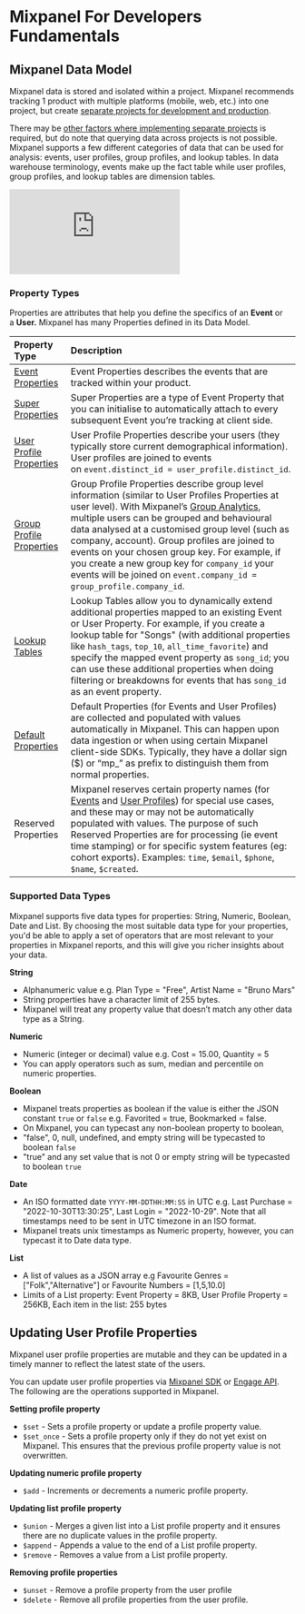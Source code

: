 # Mixpanel For Developers Fundamentals

## Mixpanel Data Model
Mixpanel data is stored and isolated within a project. Mixpanel recommends tracking 1 product with multiple platforms (mobile, web, etc.) into one project, but create [separate projects for development and production](/docs/tracking/how-tos/set-up-projects#separate-development-data).

There may be [other factors where implementing separate projects](/docs/tracking/how-tos/set-up-projects#separate-development-data) is required, but do note that querying data across projects is not possible. Mixpanel supports a few different categories of data that can be used for analysis: events, user profiles, group profiles, and lookup tables. In data warehouse terminology, events make up the fact table while user profiles, group profiles, and lookup tables are dimension tables.

<p style={{ position: 'relative', paddingBottom: '56.25%', height: 0, overflow: 'hidden' }}>
  <iframe src="https://www.loom.com/embed/fc9390690f1e4d84ab926dcf54914118" frameBorder="0" style={{ position: 'absolute', top: 0, left: 0, width: '100%', height: '100%' }} allowFullScreen></iframe>
</p>

### Property Types
Properties are attributes that help you define the specifics of an **Event** or a **User.** 
Mixpanel has many Properties defined in its Data Model.

|Property Type|Description|
|:--- |:---|
|[Event Properties](/docs/tracking/how-tos/events-and-properties)|Event Properties describes the events that are tracked within your product.|
|[Super Properties](/docs/tracking/reference/javascript#super-properties)|Super Properties are a type of Event Property that you can initialise to automatically attach to every subsequent Event you’re tracking at client side.|
|[User Profile Properties](/docs/tracking/how-tos/user-profiles)|User Profile Properties describe your users (they typically store current demographical information). User profiles are joined to events on `event.distinct_id = user_profile.distinct_id`.|
|[Group Profile Properties](docs/analysis/advanced/group-analytics#group-profiles)|Group Profile Properties describe group level information (similar to User Profiles Properties at user level). With Mixpanel’s [Group Analytics](/docs/analysis/advanced/group-analytics), multiple users can be grouped and behavioural data analysed at a customised group level (such as company, account). Group profiles are joined to events on your chosen group key. For example, if you create a new group key for `company_id` your events will be joined on `event.company_id = group_profile.company_id`.|
|[Lookup Tables](/docs/tracking/how-tos/lookup-tables)|Lookup Tables allow you to dynamically extend additional properties mapped to an existing Event or User Property. For example, if you create a lookup table for "Songs" (with additional properties like `hash_tags`, `top_10`, `all_time_favorite`) and specify the mapped event property as `song_id`; you can use these additional properties when doing filtering or breakdowns for events that has `song_id` as an event property.|
|[Default Properties](/docs/tracking/reference/default-properties)|Default Properties (for Events and User Profiles) are collected and populated with values automatically in Mixpanel. This can happen upon data ingestion or when using certain Mixpanel client-side SDKs. Typically, they have a dollar sign ($) or “mp_” as prefix to distinguish them from normal properties.|
|Reserved Properties|Mixpanel reserves certain property names (for [Events](/docs/tracking/how-tos/events-and-properties#reserved-event-properties) and [User Profiles](/docs/tracking/how-tos/user-profiles#reserved-user-properties)) for special use cases, and these may or may not be automatically populated with values. The purpose of such Reserved Properties are for processing (ie event time stamping) or for specific system features (eg: cohort exports). Examples: `time`, `$email`, `$phone`, `$name`, `$created`.|

### Supported Data Types
Mixpanel supports five data types for properties: String, Numeric, Boolean, Date and List. By choosing the most suitable data type for your properties, you'd be able to apply a set of operators that are most relevant to your properties in Mixpanel reports, and this will give you richer insights about your data.

**String**
- Alphanumeric value e.g. Plan Type = "Free", Artist Name = "Bruno Mars"
- String properties have a character limit of 255 bytes.
- Mixpanel will treat any property value that doesn’t match any other data type as a String.

**Numeric**
- Numeric (integer or decimal) value e.g. Cost = 15.00, Quantity = 5
- You can apply operators such as sum, median and percentile on numeric properties.

**Boolean**
- Mixpanel treats properties as boolean if the value is either the JSON constant `true` or `false` e.g. Favorited = true, Bookmarked = false.
- On Mixpanel, you can typecast any non-boolean property to boolean,
- "false", 0, null, undefined, and empty string will be typecasted to boolean `false`
- "true" and any set value that is not 0 or empty string will be typecasted to boolean `true`

**Date**
- An ISO formatted date `YYYY-MM-DDTHH:MM:SS` in UTC e.g. Last Purchase = "2022-10-30T13:30:25", Last Login = "2022-10-29". Note that all timestamps need to be sent in UTC timezone in an ISO format.
- Mixpanel treats unix timestamps as Numeric property, however, you can typecast it to Date data type.

**List**
- A list of values as a JSON array e.g Favourite Genres = ["Folk","Alternative"] or Favourite Numbers = [1,5,10.0]
- Limits of a List property: Event Property = 8KB, User Profile Property = 256KB, Each item in the list: 255 bytes

## Updating User Profile Properties
Mixpanel user profile properties are mutable and they can be updated in a timely manner to reflect the latest state of the users.

You can update user profile properties via [Mixpanel SDK](/docs/tracking/reference/javascript#setting-profile-properties) or [Engage API](https://developer.mixpanel.com/reference/profile-set). The following are the operations supported in Mixpanel.

**Setting profile property**
- `$set` - Sets a profile property or update a profile property value.
- `$set_once` - Sets a profile property only if they do not yet exist on Mixpanel. This ensures that the previous profile property value is not overwritten.

**Updating numeric profile property**
- `$add` - Increments or decrements a numeric profile property.

**Updating list profile property**
- `$union` - Merges a given list into a List profile property and it ensures there are no duplicate values in the profile property.
- `$append` - Appends a value to the end of a List profile property.
- `$remove` - Removes a value from a List profile property.

**Removing profile properties**
- `$unset` - Remove a profile property from the user profile
- `$delete` - Remove all profile properties from the user profile.
